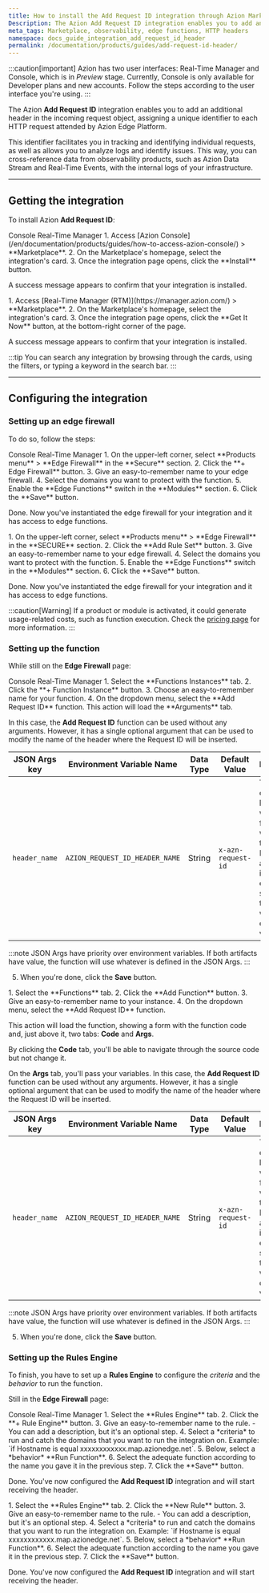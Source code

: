 ```yaml
---
title: How to install the Add Request ID integration through Azion Marketplace
Description: The Azion Add Request ID integration enables you to add an additional HTTP header in the incoming request object.
meta_tags: Marketplace, observability, edge functions, HTTP headers
namespace: docs_guide_integration_add_request_id_header
permalink: /documentation/products/guides/add-request-id-header/
---
```



:::caution[important]
Azion has two user interfaces: Real-Time Manager and Console, which is in *Preview* stage. Currently, Console is only available for Developer plans and new accounts. Follow the steps according to the user interface you're using.
:::

The Azion **Add Request ID** integration enables you to add an additional header in the incoming request object, assigning a unique identifier to each HTTP request attended by Azion Edge Platform.

This identifier facilitates you in tracking and identifying individual requests, as well as allows you to analyze logs and identify issues. This way, you can cross-reference data from observability products, such as Azion Data Stream and Real-Time Events, with the internal logs of your infrastructure.

---

## Getting the integration

To install Azion **Add Request ID**:

<Tabs client:visible>
    <Fragment slot="tab.console">Console</Fragment>
    <Fragment slot="tab.rtm">Real-Time Manager</Fragment>

<Fragment slot="panel.console">
1. Access [Azion Console](/en/documentation/products/guides/how-to-access-azion-console/) > **Marketplace**.
2. On the Marketplace's homepage, select the integration's card.
3. Once the integration page opens, click the **Install** button.

A success message appears to confirm that your integration is installed.
</Fragment>

<Fragment slot="panel.rtm">
1. Access [Real-Time Manager (RTM)](https://manager.azion.com/) > **Marketplace**.
2. On the Marketplace's homepage, select the integration's card.
3. Once the integration page opens, click the **Get It Now** button, at the bottom-right corner of the page.

A success message appears to confirm that your integration is installed.
</Fragment>

</Tabs>

:::tip
You can search any integration by browsing through the cards, using the filters, or typing a keyword in the search bar. 
:::

---

## Configuring the integration

### Setting up an edge firewall

To do so, follow the steps:

<Tabs client:visible>
    <Fragment slot="tab.console">Console</Fragment>
    <Fragment slot="tab.rtm">Real-Time Manager</Fragment>

<Fragment slot="panel.console">
1. On the upper-left corner, select **Products menu** > **Edge Firewall** in the **Secure** section.
2. Click the **+ Edge Firewall** button.
3. Give an easy-to-remember name to your edge firewall.
4. Select the domains you want to protect with the function.
5. Enable the **Edge Functions** switch in the **Modules** section.
6. Click the **Save** button.

Done. Now you've instantiated the edge firewall for your integration and it has access to edge functions.
</Fragment>

<Fragment slot="panel.rtm">
1. On the upper-left corner, select **Products menu** > **Edge Firewall** in the **SECURE** section.
2. Click the **Add Rule Set** button.
3. Give an easy-to-remember name to your edge firewall.
4. Select the domains you want to protect with the function.
5. Enable the **Edge Functions** switch in the **Modules** section.
6. Click the **Save** button.

Done. Now you've instantiated the edge firewall for your integration and it has access to edge functions.
</Fragment>

</Tabs>

:::caution[Warning]
If a product or module is activated, it could generate usage-related costs, such as function execution. Check the [pricing page](/en/documentation/products/pricing/) for more information.
:::

### Setting up the function

While still on the **Edge Firewall** page:

<Tabs client:visible>
    <Fragment slot="tab.console">Console</Fragment>
    <Fragment slot="tab.rtm">Real-Time Manager</Fragment>

<Fragment slot="panel.console">
1. Select the **Functions Instances** tab.
2. Click the **+ Function Instance** button.
3. Choose an easy-to-remember name for your function.
4. On the dropdown menu, select the **Add Request ID** function.
This action will load the **Arguments** tab.

In this case, the **Add Request ID** function can be used without any arguments. However, it has a single optional argument that can be used to modify the name of the header where the Request ID will be inserted.

| JSON Args key |Environment Variable Name | Data Type | Default Value | Description |
| ----------- | ----------- | ----------- | ----------- | ----------- |
| `header_name` | `AZION_REQUEST_ID_HEADER_NAME` | String | `x-azn-request-id` | The name of the header where the function will insert the Request ID.  If the argument isn't a non-empty string, then the function will use the default value |

:::note
JSON Args have priority over environment variables. If both artifacts have value, the function will use whatever is defined in the JSON Args.
:::

5. When you're done, click the **Save** button.
</Fragment>

<Fragment slot="panel.rtm">
1. Select the **Functions** tab.
2. Click the **Add Function** button.
3. Give an easy-to-remember name to your instance.
4. On the dropdown menu, select the **Add Request ID** function.

This action will load the function, showing a form with the function code and, just above it, two tabs: **Code** and **Args**.

By clicking the **Code** tab, you'll be able to navigate through the source code but not change it.

On the **Args** tab, you'll pass your variables. In this case, the **Add Request ID** function can be used without any arguments. However, it has a single optional argument that can be used to modify the name of the header where the Request ID will be inserted.

| JSON Args key |Environment Variable Name | Data Type | Default Value | Description |
| ----------- | ----------- | ----------- | ----------- | ----------- |
| `header_name` | `AZION_REQUEST_ID_HEADER_NAME` | String | `x-azn-request-id` | The name of the header where the function will insert the Request ID.  If the argument isn't a non-empty string, then the function will use the default value |

:::note
JSON Args have priority over environment variables. If both artifacts have value, the function will use whatever is defined in the JSON Args.
:::

5. When you're done, click the **Save** button.
</Fragment>

</Tabs>

### Setting up the Rules Engine

To finish, you have to set up a **Rules Engine** to configure the *criteria* and the *behavior* to run the function.

Still in the **Edge Firewall** page:

<Tabs client:visible>
    <Fragment slot="tab.console">Console</Fragment>
    <Fragment slot="tab.rtm">Real-Time Manager</Fragment>

<Fragment slot="panel.console">
1. Select the **Rules Engine** tab.
2. Click the **+ Rule Engine** button.
3. Give an easy-to-remember name to the rule.
   - You can add a description, but it's an optional step.
4. Select a *criteria* to run and catch the domains that you want to run the integration on. Example: `if Hostname is equal xxxxxxxxxxxx.map.azionedge.net`.
5. Below, select a *behavior* **Run Function**.
6. Select the adequate function according to the name you gave it in the previous step.
7. Click the **Save** button.

Done. You've now configured the **Add Request ID** integration and will start receiving the header.
</Fragment>

<Fragment slot="panel.rtm">
1. Select the **Rules Engine** tab.
2. Click the **New Rule** button.
3. Give an easy-to-remember name to the rule.
   - You can add a description, but it's an optional step.
4. Select a *criteria* to run and catch the domains that you want to run the integration on. Example: `if Hostname is equal xxxxxxxxxxxx.map.azionedge.net`.
5. Below, select a *behavior* **Run Function**.
6. Select the adequate function according to the name you gave it in the previous step.
7. Click the **Save** button.

Done. You've now configured the **Add Request ID** integration and will start receiving the header.
</Fragment>

</Tabs>